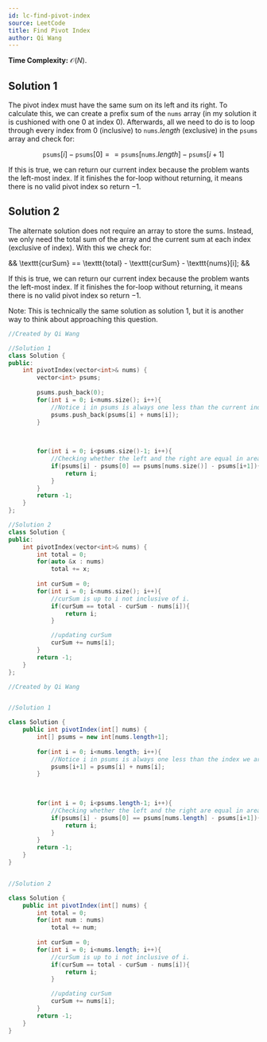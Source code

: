 ```yaml
---
id: lc-find-pivot-index
source: LeetCode
title: Find Pivot Index
author: Qi Wang
---
```


**Time Complexity:** $\mathcal O(N)$.

## Solution 1

The pivot index must have the same sum on its left and its right. To calculate this, we can create a prefix sum of the $\texttt{nums}$ array (in my solution it is cushioned with one $0$ at index $0$). Afterwards, all we need to do is to loop through every index from $0$ (inclusive) to $\texttt{nums}.length$ (exclusive) in the $\texttt{psums}$ array and check for:

$$
\texttt{psums}[i] - \texttt{psums}[0] == \texttt{psums}[\texttt{nums}.length] - \texttt{psums}[i+1]
$$

If this is true, we can return our current index because the problem wants the left-most index. If it finishes the for-loop without returning, it means there is no valid pivot index so return $-1$.

## Solution 2

The alternate solution does not require an array to store the sums. Instead, we only need the total sum of the array and the current sum at each index (exclusive of index). With this we check for:

&&
\texttt{curSum} == \texttt{total} - \texttt{curSum} - \texttt{nums}[i];
&&

If this is true, we can return our current index because the problem wants the left-most index. If it finishes the for-loop without returning, it means there is no valid pivot index so return $-1$.

Note: This is technically the same solution as solution 1, but it is another way to think about approaching this question.

<LanguageSection>
<CPPSection>

```cpp
//Created by Qi Wang

//Solution 1
class Solution {
public:
    int pivotIndex(vector<int>& nums) {
        vector<int> psums;
        
        psums.push_back(0);
        for(int i = 0; i<nums.size(); i++){
            //Notice i in psums is always one less than the current index
            psums.push_back(psums[i] + nums[i]);
        }
        

        
        for(int i = 0; i<psums.size()-1; i++){
            //Checking whether the left and the right are equal in area
            if(psums[i] - psums[0] == psums[nums.size()] - psums[i+1]){
                return i;
            }
        }
        return -1;
    }
};

//Solution 2
class Solution {
public:
    int pivotIndex(vector<int>& nums) {      
        int total = 0;
        for(auto &x : nums)
            total += x;
        
        int curSum = 0;
        for(int i = 0; i<nums.size(); i++){
            //curSum is up to i not inclusive of i.
            if(curSum == total - curSum - nums[i]){
                return i;
            }

            //updating curSum
            curSum += nums[i];
        }
        return -1;
    }
};

```

</CPPSection>

<JavaSection>

```java
//Created by Qi Wang


//Solution 1

class Solution {
    public int pivotIndex(int[] nums) {
        int[] psums = new int[nums.length+1];
        
        for(int i = 0; i<nums.length; i++){
            //Notice i in psums is always one less than the index we are modifying
            psums[i+1] = psums[i] + nums[i];
        }
        

        
        for(int i = 0; i<psums.length-1; i++){
            //Checking whether the left and the right are equal in area
            if(psums[i] - psums[0] == psums[nums.length] - psums[i+1]){
                return i;
            }
        }
        return -1;
    }
}


//Solution 2

class Solution {
    public int pivotIndex(int[] nums) {        
        int total = 0;
        for(int num : nums)
            total += num;
        
        int curSum = 0;
        for(int i = 0; i<nums.length; i++){
            //curSum is up to i not inclusive of i.
            if(curSum == total - curSum - nums[i]){
                return i;
            }

            //updating curSum
            curSum += nums[i];
        }
        return -1;
    }
}

```

</JavaSection>
</LanguageSection>